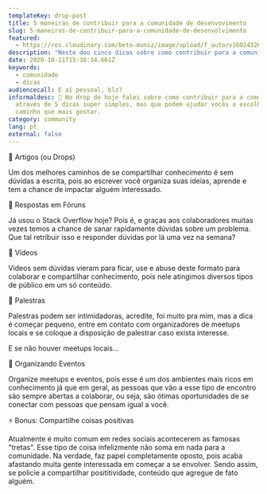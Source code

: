 ```yaml
---
templateKey: drop-post
title: 5 maneiras de contribuir para a comunidade de desenvovimento
slug: 5-maneiras-de-contribuir-para-a-comunidade-de-desenvolvimento
featured:
  - https://res.cloudinary.com/beto-muniz/image/upload/f_auto/v1602432633/Titulo_Site_c7xz5f.jpg
description: "Neste dou cinco dicas sobre como contribuir para a comunidade. "
date: 2020-10-11T15:38:34.661Z
keywords:
  - comunidade
  - dicas
audiencecall: E aí pessoal, blz?
informaldesc: 🌟 No drop de hoje falei sobre como contribuir para a comunidade
  através de 5 dicas super simples, mas que podem ajudar vocês a escolher o
  caminho que mais gostar.
category: community
lang: pt
external: false
---
```


<Drop>

🌟 Artigos (ou Drops)

Um dos melhores caminhos de se compartilhar conhecimento é sem dúvidas a escrita, pois ao escrever você organiza suas ideias, aprende e tem a chance de impactar alguém interessado.

</Drop>

<Drop>

🌟 Respostas em Fóruns

Já usou o Stack Overflow hoje? Pois é, e graças aos colaboradores muitas vezes temos a chance de sanar rapidamente dúvidas sobre um problema. Que tal retribuir isso e responder dúvidas por lá uma vez na semana?

</Drop>

<Drop>

🌟 Vídeos

Vídeos sem dúvidas vieram para ficar, use e abuse deste formato para colaborar e compartilhar conhecimento, pois nele atingimos diversos tipos de público em um só conteúdo.

</Drop>

<Drop>

🌟 Palestras

Palestras podem ser intimidadoras, acredite, foi muito pra mim, mas a dica é começar pequeno, entre em contato com organizadores de meetups locais e se coloque a disposição de palestrar caso exista interesse. 

E se não houver meetups locais...

</Drop>

<Drop>

🌟 Organizando Eventos

Organize meetups e eventos, pois esse é um dos ambientes mais ricos em conhecimento já que em geral, as pessoas que vão a esse tipo de encontro são sempre abertas a colaborar, ou seja, são ótimas oportunidades de se conectar com pessoas que pensam igual a você.

</Drop>

<Drop>

⚡️ Bonus: Compartilhe coisas positivas

Atualmente é muito comum em redes sociais acontecerem as famosas "tretas". Esse tipo de coisa infelizmente não soma em nada para a comunidade. Na verdade, faz papel completamente oposto, pois acaba afastando muita gente interessada em começar a se envolver. Sendo assim, se policie a compartilhar posititividade, conteúdo que agregue de fato alguém.

</Drop>